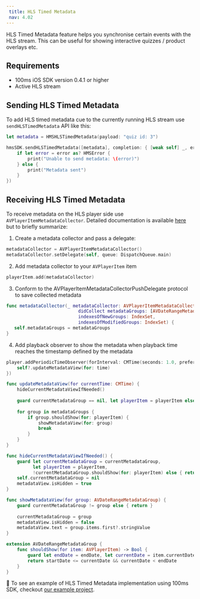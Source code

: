 ```yaml
---
 title: HLS Timed Metadata
 nav: 4.02
---
```


HLS Timed Metadata feature helps you synchronise certain events with the HLS stream. This can be useful for showing interactive quizzes / product overlays etc.

## Requirements

- 100ms iOS SDK version 0.4.1 or higher
- Active HLS stream

## Sending HLS Timed Metadata

To add HLS timed metadata cue to the currently running HLS stream use `sendHLSTimedMetadata` API like this:

```swift
let metadata = HMSHLSTimedMetadata(payload: "quiz id: 3")

hmsSDK.sendHLSTimedMetadata([metadata], completion: { [weak self] _, error in
    if let error = error as? HMSError {
        print("Unable to send metadata: \(error)")
    } else {
        print("Metadata sent")
    }
})
```

## Receiving HLS Timed Metadata

To receive metadata on the HLS player side use `AVPlayerItemMetadataCollector`. Detailed documentation is available [here](https://developer.apple.com/documentation/avfoundation/avplayeritemmetadatacollector) but to briefly summarize:

1. Create a metadata collector and pass a delegate:

```swift
metadataCollector = AVPlayerItemMetadataCollector()
metadataCollector.setDelegate(self, queue: DispatchQueue.main)
```

2. Add metadata collector to your `AVPlayerItem` item

```swift
playerItem.add(metadataCollector)
```

3. Conform to the AVPlayerItemMetadataCollectorPushDelegate protocol to save collected metadata

```swift
func metadataCollector(_ metadataCollector: AVPlayerItemMetadataCollector,
                           didCollect metadataGroups: [AVDateRangeMetadataGroup],
                           indexesOfNewGroups: IndexSet,
                           indexesOfModifiedGroups: IndexSet) {
   self.metadataGroups = metadataGroups
}
```

4. Add playback observer to show the metadata when playback time reaches the timestamp defined by the metadata

```swift
player.addPeriodicTimeObserver(forInterval: CMTime(seconds: 1.0, preferredTimescale: CMTimeScale(NSEC_PER_SEC)), queue: .main, using: { [weak self] time in
    self?.updateMetadataView(for: time)
})

```

```swift
func updateMetadataView(for currentTime: CMTime) {
    hideCurrentMetadataViewIfNeeded()
    
    guard currentMetadataGroup == nil, let playerItem = playerItem else { return }
    
    for group in metadataGroups {
        if group.shouldShow(for: playerItem) {
            showMetadataView(for: group)
            break
        }
    }
}

func hideCurrentMetadataViewIfNeeded() {
    guard let currentMetadataGroup = currentMetadataGroup,
          let playerItem = playerItem,
          !currentMetadataGroup.shouldShow(for: playerItem) else { return }
    self.currentMetadataGroup = nil
    metadataView.isHidden = true
}

func showMetadataView(for group: AVDateRangeMetadataGroup) {
    guard currentMetadataGroup != group else { return }
    
    currentMetadataGroup = group
    metadataView.isHidden = false
    metadataView.text = group.items.first?.stringValue
}
```

```swift
extension AVDateRangeMetadataGroup {
    func shouldShow(for item: AVPlayerItem) -> Bool {
        guard let endDate = endDate, let currentDate = item.currentDate() else { return false }
        return startDate <= currentDate && currentDate < endDate
    }
}
```

👀 To see an example of HLS Timed Metadata implementation using 100ms SDK, checkout [our example project](https://github.com/100mslive/100ms-ios-sdk/blob/main/Example/HMSSDKExample/Meeting/HLS/HLSStreamViewController.swift).
